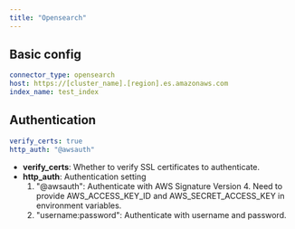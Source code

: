 ```yaml
---
title: "Opensearch"
---
```


## Basic config

```yaml
connector_type: opensearch
host: https://[cluster_name].[region].es.amazonaws.com
index_name: test_index
```

## Authentication

```yaml
verify_certs: true
http_auth: "@awsauth"
```

- **verify_certs**: Whether to verify SSL certificates to authenticate.
- **http_auth**: Authentication setting
   1. "@awsauth": Authenticate with AWS Signature Version 4. Need to provide
      AWS_ACCESS_KEY_ID and AWS_SECRET_ACCESS_KEY in environment variables.
   2. "username:password": Authenticate with username and password.
